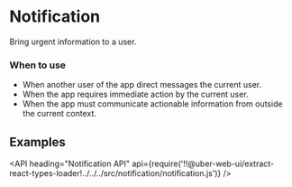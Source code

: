 <!--
Copyright (c) 2018 Uber Technologies, Inc.

This source code is licensed under the MIT license found in the
LICENSE file in the root directory of this source tree.
-->




# Notification

Bring urgent information to a user.

### When to use

- When another user of the app direct messages the current user.
- When the app requires immediate action by the current user.
- When the app must communicate actionable information from outside the current context.

## Examples

<Example title="Basic Usage" path="examples/notification/basic.js">
  <Basic />
</Example>

<Example title="Available Kinds" path="examples/notification/kinds.js">
  <Kinds />
</Example>

<Example title="Closeable" path="examples/notification/closeable.js">
  <Closeable />
</Example>

<Example title="Overrides" path="examples/notification/overrides.js">
  <Overrides />
</Example>

<Example title="Custom Dismiss" path="examples/notification/custom-dismiss.js">
  <CustomDismiss />
</Example>

<API
  heading="Notification API"
  api={require('!!@uber-web-ui/extract-react-types-loader!../../../src/notification/notification.js')}
/>
